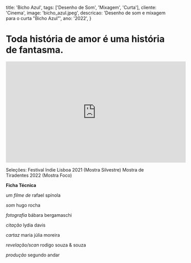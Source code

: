   title: 'Bicho Azul',
  tags: ['Desenho de Som', 'Mixagem', 'Curta'],
  cliente: 'Cinema',
  image: 'bicho_azul.jpeg',
  descricao: 'Desenho de som e mixagem para o curta "Bicho Azul”',
  ano: '2022',
}

# Toda história de amor é uma história de fantasma.

<iframe width="560" height="315" src="https://www.youtube.com/embed/4ysBiJpVhG4" title="You<i></i>Tube video player" frameborder="0" allow="accelerometer; autoplay; clipboard-write; encrypted-media; gyroscope; picture-in-picture" allowfullscreen></iframe>


Seleções:
Festival Indie Lisboa 2021 (Mostra Silvestre)
Mostra de Tiradentes 2022 (Mostra Foco)

<b>Ficha Técnica </b>

<i>um filme de</i>
rafael spínola

<i>som</i>
hugo rocha

<i>fotografia</i>
bábara bergamaschi

<i>citação</i>
lydia davis

<i>cartaz</i>
maria júlia moreira

<i>revelação/scan</i>
rodigo souza & souza

<i>produção</i>
segundo andar
